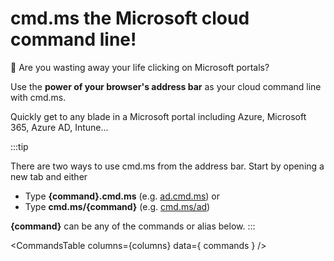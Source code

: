 
# cmd.ms the Microsoft cloud command line! 

🚀 Are you wasting away your life clicking on Microsoft portals?

Use the **power of your browser's address bar** as your cloud command line with cmd.ms.

Quickly get to any blade in a Microsoft portal including Azure, Microsoft 365, Azure AD, Intune...

:::tip

There are two ways to use cmd.ms from the address bar. Start by opening a new tab and either

* Type **{command}.cmd.ms** (e.g. [ad.cmd.ms](https://ad.cmd.ms)) or
* Type **cmd.ms/{command}** (e.g. [cmd.ms/ad](https://cmd.ms/ad))

**{command}** can be any of the commands or alias below.
:::

<CommandsTable
  columns={columns}
  data={ commands }
/>
